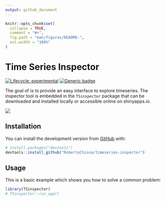 ```yaml
---
output: github_document
---
```


<!-- README.md is generated from README.Rmd. Please edit that file -->

```r
knitr::opts_chunk$set(
  collapse = TRUE,
  comment = "#>",
  fig.path = "man/figures/README-",
  out.width = "100%"
)
```

# Time Series Inspector

<!-- badges: start -->
[![Lifecycle: experimental](https://img.shields.io/badge/lifecycle-experimental-orange.svg)](https://lifecycle.r-lib.org/articles/stages.html#experimental)
[![Generic badge](https://img.shields.io/badge/Version-v0.1-<COLOR>.svg)](https://shields.io/)
<!-- badges: end -->

The goal of  is to provide an easy interface to explore timeseries. The inspector tool is embedded in the `TSinspector` package that can be downloaded and installed locally or accessible online on shinyapps.io.

![](man/figures/screen.png)

## Installation

You can install the development version from [GitHub](https://github.com/) with:

``` r
# install.packages("devtools")
devtools::install_github("RobertoChiosa/timeseries-inspector")
```

## Usage

This is a basic example which shows you how to solve a common problem:

```r
library(TSinspector)
# TSinspector::run_app()
```



